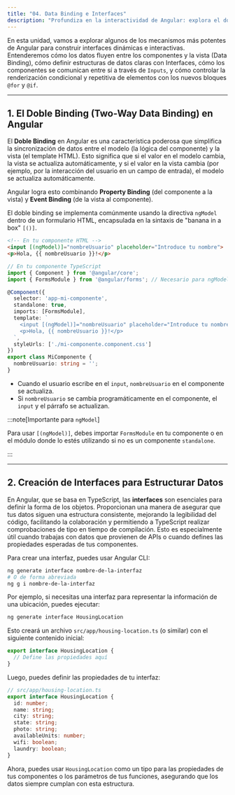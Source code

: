 ```yaml
---
title: "04. Data Binding e Interfaces"
description: "Profundiza en la interactividad de Angular: explora el doble binding, define estructuras con interfaces, comunica componentes con Inputs y controla la renderización con @for y @if."
---
```


En esta unidad, vamos a explorar algunos de los mecanismos más potentes de Angular para construir interfaces dinámicas e interactivas. Entenderemos cómo los datos fluyen entre los componentes y la vista (Data Binding), cómo definir estructuras de datos claras con Interfaces, cómo los componentes se comunican entre sí a través de `Inputs`, y cómo controlar la renderización condicional y repetitiva de elementos con los nuevos bloques `@for` y `@if`.

---

## 1. El Doble Binding (Two-Way Data Binding) en Angular

El **Doble Binding** en Angular es una característica poderosa que simplifica la sincronización de datos entre el modelo (la lógica del componente) y la vista (el template HTML). Esto significa que si el valor en el modelo cambia, la vista se actualiza automáticamente, y si el valor en la vista cambia (por ejemplo, por la interacción del usuario en un campo de entrada), el modelo se actualiza automáticamente.

Angular logra esto combinando **Property Binding** (del componente a la vista) y **Event Binding** (de la vista al componente).

El doble binding se implementa comúnmente usando la directiva `ngModel` dentro de un formulario HTML, encapsulada en la sintaxis de "banana in a box" `[()]`.

```html
<!-- En tu componente HTML -->
<input [(ngModel)]="nombreUsuario" placeholder="Introduce tu nombre">
<p>Hola, {{ nombreUsuario }}!</p>
```

```typescript
// En tu componente TypeScript
import { Component } from '@angular/core';
import { FormsModule } from '@angular/forms'; // Necesario para ngModel

@Component({
  selector: 'app-mi-componente',
  standalone: true,
  imports: [FormsModule],
  template: `
    <input [(ngModel)]="nombreUsuario" placeholder="Introduce tu nombre">
    <p>Hola, {{ nombreUsuario }}!</p>
  `,
  styleUrls: ['./mi-componente.component.css']
})
export class MiComponente {
  nombreUsuario: string = '';
}
```

-   Cuando el usuario escribe en el `input`, `nombreUsuario` en el componente se actualiza.
-   Si `nombreUsuario` se cambia programáticamente en el componente, el `input` y el párrafo se actualizan.

:::note[Importante para `ngModel`]

Para usar `[(ngModel)]`, debes importar `FormsModule` en tu componente o en el módulo donde lo estés utilizando si no es un componente `standalone`.

:::

---

## 2. Creación de Interfaces para Estructurar Datos

En Angular, que se basa en TypeScript, las **interfaces** son esenciales para definir la forma de los objetos. Proporcionan una manera de asegurar que tus datos siguen una estructura consistente, mejorando la legibilidad del código, facilitando la colaboración y permitiendo a TypeScript realizar comprobaciones de tipo en tiempo de compilación. Esto es especialmente útil cuando trabajas con datos que provienen de APIs o cuando defines las propiedades esperadas de tus componentes.

Para crear una interfaz, puedes usar Angular CLI:

```bash
ng generate interface nombre-de-la-interfaz
# O de forma abreviada
ng g i nombre-de-la-interfaz
```

Por ejemplo, si necesitas una interfaz para representar la información de una ubicación, puedes ejecutar:

```bash
ng generate interface HousingLocation
```

Esto creará un archivo `src/app/housing-location.ts` (o similar) con el siguiente contenido inicial:

```typescript
export interface HousingLocation {
  // Define las propiedades aquí
}
```

Luego, puedes definir las propiedades de tu interfaz:

```typescript
// src/app/housing-location.ts
export interface HousingLocation {
  id: number;
  name: string;
  city: string;
  state: string;
  photo: string;
  availableUnits: number;
  wifi: boolean;
  laundry: boolean;
}
```

Ahora, puedes usar `HousingLocation` como un tipo para las propiedades de tus componentes o los parámetros de tus funciones, asegurando que los datos siempre cumplan con esta estructura.
